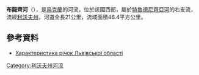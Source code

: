 '''布龍齊河'''（{{lang-uk|Бронці}}），是[[烏克蘭|烏克蘭]]的河流，位於該國西部，屬於[[特魯德尼齊亞河_(季斯梅尼齊亞河支流)|特魯德尼齊亞河]]的右支流，流經[[利沃夫州|利沃夫州]]，河道全長21公里，流域面積46.4平方公里。

==參考資料==
* [http://oblwodgosp.lviv.ua/files/pi4ku.doc Характеристика річок Львівської області]{{dead link|date=2017年12月 |bot=InternetArchiveBot |fix-attempted=yes }}

{{DEFAULTSORT:Бронці}}
[[Category:利沃夫州河流|Category:利沃夫州河流]]


{{Ukraine-river-stub}}